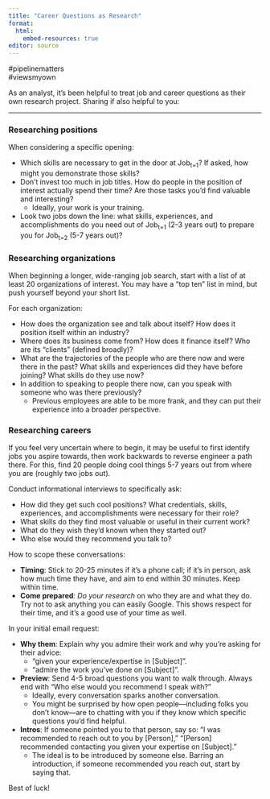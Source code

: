 ```yaml
---
title: "Career Questions as Research"
format: 
  html: 
    embed-resources: true
editor: source
---
```


#pipelinematters\
#viewsmyown

As an analyst, it's been helpful to treat job and career questions as their own research project. Sharing if also helpful to you:

---

### Researching positions

When considering a specific opening:

-   Which skills are necessary to get in the door at Job<sub>t=1</sub>? If asked, how might you demonstrate those skills?\
-   Don’t invest too much in job titles. How do people in the position of interest actually spend their time? Are those tasks you’d find valuable and interesting?
    -   Ideally, your work is your training.\
-   Look two jobs down the line: what skills, experiences, and accomplishments do you need out of Job<sub>t=1</sub> (2-3 years out) to prepare you for Job<sub>t=2</sub> (5-7 years out)?

### Researching organizations

When beginning a longer, wide-ranging job search, start with a list of at least 20 organizations of interest. You may have a "top ten" list in mind, but push yourself beyond your short list.

For each organization:

-   How does the organization see and talk about itself? How does it position itself within an industry?\
-   Where does its business come from? How does it finance itself? Who are its “clients” (defined broadly)?\
-   What are the trajectories of the people who are there now and were there in the past? What skills and experiences did they have before joining? What skills do they use now?\
-   In addition to speaking to people there now, can you speak with someone who was there previously?
    -   Previous employees are able to be more frank, and they can put their experience into a broader perspective.

### Researching careers

If you feel very uncertain where to begin, it may be useful to first identify jobs you aspire towards, then work backwards to reverse engineer a path there. For this, find 20 people doing cool things 5-7 years out from where you are (roughly two jobs out).

Conduct informational interviews to specifically ask:

-   How did they get such cool positions? What credentials, skills, experiences, and accomplishments were necessary for their role?\
-   What skills do they find most valuable or useful in their current work?\
-   What do they wish they’d known when they started out?\
-   Who else would they recommend you talk to?

How to scope these conversations:

-   **Timing**: Stick to 20-25 minutes if it’s a phone call; if it’s in person, ask how much time they have, and aim to end within 30 minutes. Keep within time.\
-   **Come prepared**: *Do your research* on who they are and what they do. Try not to ask anything you can easily Google. This shows respect for their time, and it’s a good use of your time as well.

In your initial email request:

-   **Why them**: Explain why you admire their work and why you’re asking for their advice:
    -   “given your experience/expertise in \[Subject\]".\
    -   “admire the work you’ve done on \[Subject\]”.
-   **Preview**: Send 4-5 broad questions you want to walk through. Always end with “Who else would you recommend I speak with?”
    -   Ideally, every conversation sparks another conversation.\
    -   You might be surprised by how open people—including folks you don’t know—are to chatting with you if they know which specific questions you’d find helpful.\
-   **Intros**: If someone pointed you to that person, say so: “I was recommended to reach out to you by \[Person\],” “\[Person\] recommended contacting you given your expertise on \[Subject\].”
    -   The ideal is to be introduced by someone else. Barring an introduction, if someone recommended you reach out, start by saying that.

Best of luck!
